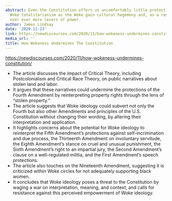```yaml
---
abstract: Even the Constitution offers us uncomfortably little protection against
  Woke totalitarianism as the Woke gain cultural hegemony and, as a result, control
  over ever more levers of power.
author: James Lindsay
date: '2020-11-23'
link: https://newdiscourses.com/2020/11/how-wokeness-undermines-constitution/
media_url: ''
title: How Wokeness Undermines The Constitution
---
```

<https://newdiscourses.com/2020/11/how-wokeness-undermines-constitution/>

- The article discusses the impact of Critical Theory, including Postcolonialism and Critical Race Theory, on public narratives about stolen land and labor.
- It argues that these narratives could undermine the protections of the Fourth Amendment by reinterpreting property rights through the lens of "stolen property."
- The article suggests that Woke ideology could subvert not only the Fourth but also other Amendments and principles of the U.S. Constitution without changing their wording, by altering their interpretation and application.
- It highlights concerns about the potential for Woke ideology to reinterpret the Fifth Amendment's protections against self-incrimination and due process, the Thirteenth Amendment on involuntary servitude, the Eighth Amendment's stance on cruel and unusual punishment, the Sixth Amendment's right to an impartial jury, the Second Amendment's clause on a well-regulated militia, and the First Amendment's speech protections.
- The article also touches on the Nineteenth Amendment, suggesting it is criticized within Woke circles for not adequately supporting black women.
- It concludes that Woke ideology poses a threat to the Constitution by waging a war on interpretation, meaning, and context, and calls for resistance against this perceived empowerment of Woke ideology.